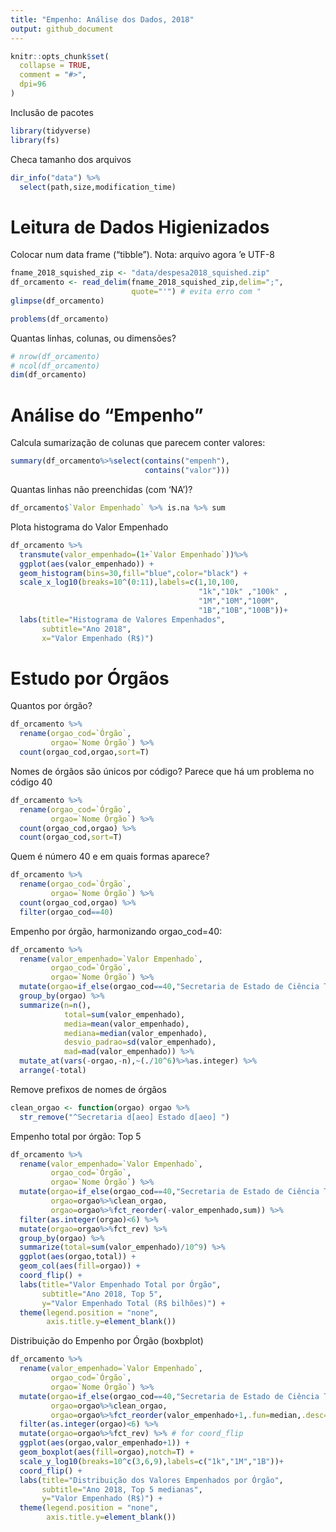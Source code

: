 ---
title: "Empenho: Análise dos Dados, 2018"
output: github_document
---

```{r,echo=F}
knitr::opts_chunk$set(
  collapse = TRUE,
  comment = "#>",
  dpi=96
)
```

Inclusão de pacotes

```{r setup,message=F}
library(tidyverse)
library(fs)
```

Checa tamanho dos arquivos

```{r}
dir_info("data") %>%
  select(path,size,modification_time)
```

# Leitura de Dados Higienizados

Colocar num data frame ("tibble"). Nota: arquivo agora 'e UTF-8

```{r df1,cache=T}
fname_2018_squished_zip <- "data/despesa2018_squished.zip"
df_orcamento <- read_delim(fname_2018_squished_zip,delim=";",
                           quote="'") # evita erro com "
glimpse(df_orcamento)
```

```{r}
problems(df_orcamento)
```

Quantas linhas, colunas, ou dimensões?

```{r}
# nrow(df_orcamento)
# ncol(df_orcamento)
dim(df_orcamento)
```

# Análise do "Empenho"

Calcula sumarização de colunas que parecem conter valores:

```{r,cache=T}
summary(df_orcamento%>%select(contains("empenh"),
                              contains("valor")))
```

Quantas linhas não preenchidas (com 'NA')?

```{r,cache=T}
df_orcamento$`Valor Empenhado` %>% is.na %>% sum
```

Plota histograma do Valor Empenhado

```{r,cache=T}
df_orcamento %>%
  transmute(valor_empenhado=(1+`Valor Empenhado`))%>%
  ggplot(aes(valor_empenhado)) +
  geom_histogram(bins=30,fill="blue",color="black") +
  scale_x_log10(breaks=10^(0:11),labels=c(1,10,100,
                                          "1k","10k" ,"100k" ,
                                          "1M","10M","100M",
                                          "1B","10B","100B"))+
  labs(title="Histograma de Valores Empenhados",
       subtitle="Ano 2018",
       x="Valor Empenhado (R$)")
```

# Estudo por Órgãos

Quantos por órgão?

```{r,cache=T}
df_orcamento %>%
  rename(orgao_cod=`Órgão`,
         orgao=`Nome Órgão`) %>%
  count(orgao_cod,orgao,sort=T)
```

Nomes de órgãos são únicos por código? Parece que há um problema no código 40

```{r,cache=T}
df_orcamento %>%
  rename(orgao_cod=`Órgão`,
         orgao=`Nome Órgão`) %>%
  count(orgao_cod,orgao) %>%
  count(orgao_cod,sort=T)
```

Quem é número 40 e em quais formas aparece?

```{r}
df_orcamento %>%
  rename(orgao_cod=`Órgão`,
         orgao=`Nome Órgão`) %>%
  count(orgao_cod,orgao) %>%
  filter(orgao_cod==40)
```

Empenho por órgão, harmonizando orgao_cod=40:

```{r}
df_orcamento %>%
  rename(valor_empenhado=`Valor Empenhado`,
         orgao_cod=`Órgão`,
         orgao=`Nome Órgão`) %>%
  mutate(orgao=if_else(orgao_cod==40,"Secretaria de Estado de Ciência Tecnologia",orgao)) %>%
  group_by(orgao) %>%
  summarize(n=n(),
            total=sum(valor_empenhado),
            media=mean(valor_empenhado),
            mediana=median(valor_empenhado),
            desvio_padrao=sd(valor_empenhado),
            mad=mad(valor_empenhado)) %>%
  mutate_at(vars(-orgao,-n),~(./10^6)%>%as.integer) %>%
  arrange(-total)
```

Remove prefixos de nomes de órgãos

```{r}
clean_orgao <- function(orgao) orgao %>%
  str_remove("^Secretaria d[aeo] Estado d[aeo] ")
```

Empenho total por órgão: Top 5

```{r}
df_orcamento %>%
  rename(valor_empenhado=`Valor Empenhado`,
         orgao_cod=`Órgão`,
         orgao=`Nome Órgão`) %>%
  mutate(orgao=if_else(orgao_cod==40,"Secretaria de Estado de Ciência Tecnologia",orgao),
         orgao=orgao%>%clean_orgao,
         orgao=orgao%>%fct_reorder(-valor_empenhado,sum)) %>%
  filter(as.integer(orgao)<6) %>%
  mutate(orgao=orgao%>%fct_rev) %>%
  group_by(orgao) %>%
  summarize(total=sum(valor_empenhado)/10^9) %>%
  ggplot(aes(orgao,total)) +
  geom_col(aes(fill=orgao)) +
  coord_flip() +
  labs(title="Valor Empenhado Total por Órgão",
       subtitle="Ano 2018, Top 5",
       y="Valor Empenhado Total (R$ bilhões)") +
  theme(legend.position = "none",
        axis.title.y=element_blank())
```

Distribuição do Empenho por Órgão (boxbplot)

```{r}
df_orcamento %>%
  rename(valor_empenhado=`Valor Empenhado`,
         orgao_cod=`Órgão`,
         orgao=`Nome Órgão`) %>%
  mutate(orgao=if_else(orgao_cod==40,"Secretaria de Estado de Ciência Tecnologia",orgao),
         orgao=orgao%>%clean_orgao,
         orgao=orgao%>%fct_reorder(valor_empenhado+1,.fun=median,.desc=T)) %>%
  filter(as.integer(orgao)<6) %>%
  mutate(orgao=orgao%>%fct_rev) %>% # for coord_flip
  ggplot(aes(orgao,valor_empenhado+1)) +
  geom_boxplot(aes(fill=orgao),notch=T) +
  scale_y_log10(breaks=10^c(3,6,9),labels=c("1k","1M","1B"))+
  coord_flip() +
  labs(title="Distribuição dos Valores Empenhados por Órgão",
       subtitle="Ano 2018, Top 5 medianas",
       y="Valor Empenhado (R$)") +
  theme(legend.position = "none",
        axis.title.y=element_blank())
```

